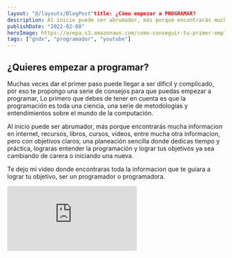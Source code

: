 ```yaml
---
layout: "@/layouts/BlogPost"title: ¿Cómo empezar a PROGRAMAR?
description: Al inicio puede ser abrumador, más porque encontrarás mucha informacion en internet, recursos, libros, cursos, videos, entre mucha otra informacion, pero con objetivos claros, una planeación sencilla donde dedicas tiempo y práctica, lograras entender la programación
publishDate: "2022-02-08"
heroImage: https://arepa.s3.amazonaws.com/como-conseguir-tu-primer-empleo-como-programador.jpg
tags: ["gndx", "programador", "youtube"]
---
```


## ¿Quieres empezar a programar?

Muchas veces dar el primer paso puede llegar a ser difícil y complicado, por eso te propongo una serie de consejos para que puedas empezar a programar, Lo primero que debes de tener en cuenta es que la programación es toda una ciencia, una serie de metodologías y entendimientos sobre el mundo de la computación.

Al inicio puede ser abrumador, más porque encontrarás mucha informacion en internet, recursos, libros, cursos, videos, entre mucha otra informacion, pero con objetivos claros, una planeación sencilla donde dedicas tiempo y práctica, lograras entender la programación y lograr tus objetivos ya sea cambiando de carera o iniciando una nueva.

Te dejo mi video donde encontraras toda la informacion que te guiara a lograr tu objetivo, ser un programador o programadora.

<div className="embed-container">
<iframe src="https://www.youtube.com/embed/1YNaa-ySD-4" title="YouTube video player" frameborder="0" allow="accelerometer; autoplay; clipboard-write; encrypted-media; gyroscope; picture-in-picture" allowfullscreen></iframe>
</div>
